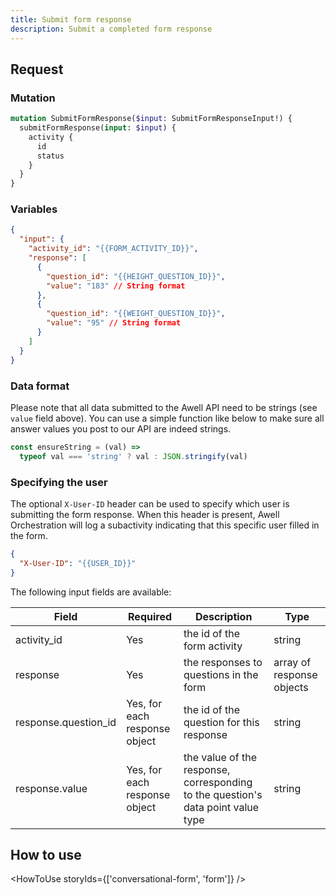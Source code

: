 ```yaml
---
title: Submit form response
description: Submit a completed form response
---
```


## Request

### Mutation

```graphql
mutation SubmitFormResponse($input: SubmitFormResponseInput!) {
  submitFormResponse(input: $input) {
    activity {
      id
      status
    }
  }
}
```

### Variables

```json
{
  "input": {
    "activity_id": "{{FORM_ACTIVITY_ID}}",
    "response": [
      {
        "question_id": "{{HEIGHT_QUESTION_ID}}",
        "value": "183" // String format
      },
      {
        "question_id": "{{WEIGHT_QUESTION_ID}}",
        "value": "95" // String format
      }
    ]
  }
}
```

### Data format

Please note that all data submitted to the Awell API need to be strings (see `value` field above). You can use a simple function like below to make sure all answer values you post to our API are indeed strings.

```javascript
const ensureString = (val) =>
  typeof val === 'string' ? val : JSON.stringify(val)
```

### Specifying the user

The optional `X-User-ID` header can be used to specify which user is submitting the form response. When this header is present, Awell Orchestration will log a subactivity indicating that this specific user filled in the form.

```json
{
  "X-User-ID": "{{USER_ID}}"
}
```

The following input fields are available:

<div className="table-wrapper">
  <table>
    <thead>
      <tr>
        <th>Field</th>
        <th>Required</th>
        <th>Description</th>
        <th>Type</th>
      </tr>
    </thead>
    <tbody>
      <tr>
        <td>activity_id</td>
        <td>Yes</td>
        <td>the id of the form activity</td>
        <td>string</td>
      </tr>
      <tr>
        <td>response</td>
        <td>Yes</td>
        <td>the responses to questions in the form</td>
        <td>array of response objects</td>
      </tr>
      <tr>
        <td>response.question_id</td>
        <td>Yes, for each response object</td>
        <td>the id of the question for this response</td>
        <td>string</td>
      </tr>
      <tr>
        <td>response.value</td>
        <td>Yes, for each response object</td>
        <td>
          the value of the response, corresponding to the question's data point
          value type
        </td>
        <td>string</td>
      </tr>
    </tbody>
  </table>
</div>

## How to use

<HowToUse storyIds={['conversational-form', 'form']} />
